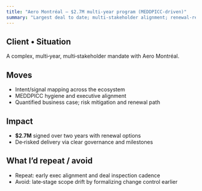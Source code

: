 ```yaml
---
title: "Aero Montréal — $2.7M multi‑year program (MEDDPICC‑driven)"
summary: "Largest deal to date; multi‑stakeholder alignment; renewal‑ready execution runway."
---
```


## Client • Situation
A complex, multi‑year, multi‑stakeholder mandate with Aero Montréal.

## Moves
- Intent/signal mapping across the ecosystem
- MEDDPICC hygiene and executive alignment
- Quantified business case; risk mitigation and renewal path

## Impact
- **$2.7M** signed over two years with renewal options
- De‑risked delivery via clear governance and milestones

## What I’d repeat / avoid
- Repeat: early exec alignment and deal inspection cadence
- Avoid: late‑stage scope drift by formalizing change control earlier
